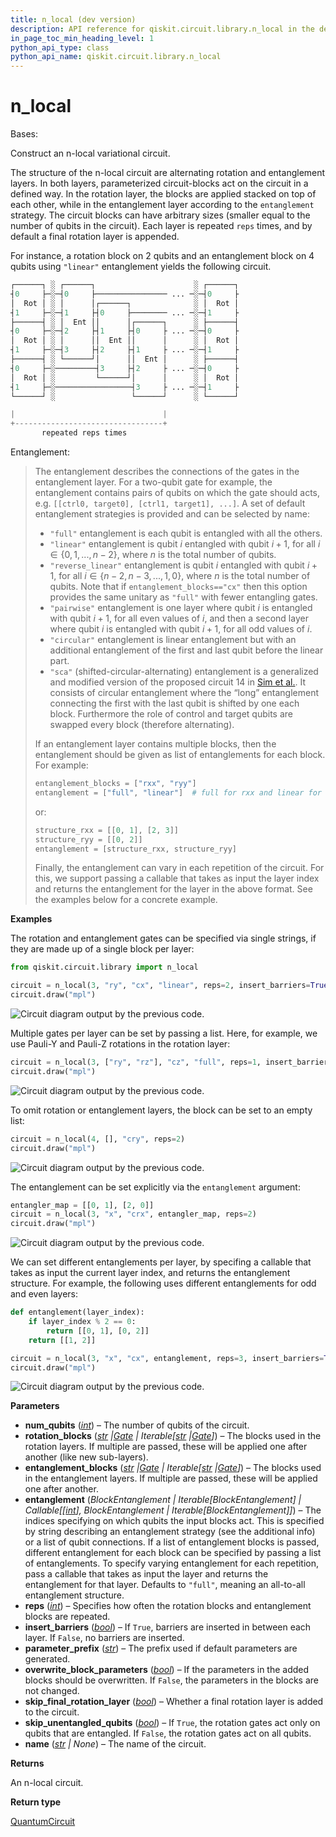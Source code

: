 ```yaml
---
title: n_local (dev version)
description: API reference for qiskit.circuit.library.n_local in the dev version of qiskit
in_page_toc_min_heading_level: 1
python_api_type: class
python_api_name: qiskit.circuit.library.n_local
---
```


<span id="n-local" />

# n\_local

<Class id="qiskit.circuit.library.n_local" isDedicatedPage={true} github="https://github.com/Qiskit/qiskit/tree/main/qiskit/circuit/library/n_local/n_local.py#L54-L265" signature="qiskit.circuit.library.n_local(num_qubits, rotation_blocks, entanglement_blocks, entanglement='full', reps=3, insert_barriers=False, parameter_prefix='θ', overwrite_block_parameters=True, skip_final_rotation_layer=False, skip_unentangled_qubits=False, name='nlocal')" modifiers="class">
  Bases:

  Construct an n-local variational circuit.

  The structure of the n-local circuit are alternating rotation and entanglement layers. In both layers, parameterized circuit-blocks act on the circuit in a defined way. In the rotation layer, the blocks are applied stacked on top of each other, while in the entanglement layer according to the `entanglement` strategy. The circuit blocks can have arbitrary sizes (smaller equal to the number of qubits in the circuit). Each layer is repeated `reps` times, and by default a final rotation layer is appended.

  For instance, a rotation block on 2 qubits and an entanglement block on 4 qubits using `"linear"` entanglement yields the following circuit.

  ```python
  ┌──────┐ ░ ┌──────┐                      ░ ┌──────┐
  ┤0     ├─░─┤0     ├──────────────── ... ─░─┤0     ├
  │  Rot │ ░ │      │┌──────┐              ░ │  Rot │
  ┤1     ├─░─┤1     ├┤0     ├──────── ... ─░─┤1     ├
  ├──────┤ ░ │  Ent ││      │┌──────┐      ░ ├──────┤
  ┤0     ├─░─┤2     ├┤1     ├┤0     ├ ... ─░─┤0     ├
  │  Rot │ ░ │      ││  Ent ││      │      ░ │  Rot │
  ┤1     ├─░─┤3     ├┤2     ├┤1     ├ ... ─░─┤1     ├
  ├──────┤ ░ └──────┘│      ││  Ent │      ░ ├──────┤
  ┤0     ├─░─────────┤3     ├┤2     ├ ... ─░─┤0     ├
  │  Rot │ ░         └──────┘│      │      ░ │  Rot │
  ┤1     ├─░─────────────────┤3     ├ ... ─░─┤1     ├
  └──────┘ ░                 └──────┘      ░ └──────┘

  |                                 |
  +---------------------------------+
         repeated reps times
  ```

  Entanglement:

  > The entanglement describes the connections of the gates in the entanglement layer. For a two-qubit gate for example, the entanglement contains pairs of qubits on which the gate should acts, e.g. `[[ctrl0, target0], [ctrl1, target1], ...]`. A set of default entanglement strategies is provided and can be selected by name:
  >
  > *   `"full"` entanglement is each qubit is entangled with all the others.
  > *   `"linear"` entanglement is qubit $i$ entangled with qubit $i + 1$, for all $i \in \{0, 1, ... , n - 2\}$, where $n$ is the total number of qubits.
  > *   `"reverse_linear"` entanglement is qubit $i$ entangled with qubit $i + 1$, for all $i \in \{n-2, n-3, ... , 1, 0\}$, where $n$ is the total number of qubits. Note that if `entanglement_blocks=="cx"` then this option provides the same unitary as `"full"` with fewer entangling gates.
  > *   `"pairwise"` entanglement is one layer where qubit $i$ is entangled with qubit $i + 1$, for all even values of $i$, and then a second layer where qubit $i$ is entangled with qubit $i + 1$, for all odd values of $i$.
  > *   `"circular"` entanglement is linear entanglement but with an additional entanglement of the first and last qubit before the linear part.
  > *   `"sca"` (shifted-circular-alternating) entanglement is a generalized and modified version of the proposed circuit 14 in [Sim et al.](https://arxiv.org/abs/1905.10876). It consists of circular entanglement where the “long” entanglement connecting the first with the last qubit is shifted by one each block. Furthermore the role of control and target qubits are swapped every block (therefore alternating).
  >
  > If an entanglement layer contains multiple blocks, then the entanglement should be given as list of entanglements for each block. For example:
  >
  > ```python
  > entanglement_blocks = ["rxx", "ryy"]
  > entanglement = ["full", "linear"]  # full for rxx and linear for ryy
  > ```
  >
  > or:
  >
  > ```python
  > structure_rxx = [[0, 1], [2, 3]]
  > structure_ryy = [[0, 2]]
  > entanglement = [structure_rxx, structure_ryy]
  > ```
  >
  > Finally, the entanglement can vary in each repetition of the circuit. For this, we support passing a callable that takes as input the layer index and returns the entanglement for the layer in the above format. See the examples below for a concrete example.

  **Examples**

  The rotation and entanglement gates can be specified via single strings, if they are made up of a single block per layer:

  ```python
  from qiskit.circuit.library import n_local

  circuit = n_local(3, "ry", "cx", "linear", reps=2, insert_barriers=True)
  circuit.draw("mpl")
  ```

  ![Circuit diagram output by the previous code.](/images/api/qiskit/dev/qiskit-circuit-library-n_local-1.avif)

  Multiple gates per layer can be set by passing a list. Here, for example, we use Pauli-Y and Pauli-Z rotations in the rotation layer:

  ```python
  circuit = n_local(3, ["ry", "rz"], "cz", "full", reps=1, insert_barriers=True)
  circuit.draw("mpl")
  ```

  ![Circuit diagram output by the previous code.](/images/api/qiskit/dev/qiskit-circuit-library-n_local-2.avif)

  To omit rotation or entanglement layers, the block can be set to an empty list:

  ```python
  circuit = n_local(4, [], "cry", reps=2)
  circuit.draw("mpl")
  ```

  ![Circuit diagram output by the previous code.](/images/api/qiskit/dev/qiskit-circuit-library-n_local-3.avif)

  The entanglement can be set explicitly via the `entanglement` argument:

  ```python
  entangler_map = [[0, 1], [2, 0]]
  circuit = n_local(3, "x", "crx", entangler_map, reps=2)
  circuit.draw("mpl")
  ```

  ![Circuit diagram output by the previous code.](/images/api/qiskit/dev/qiskit-circuit-library-n_local-4.avif)

  We can set different entanglements per layer, by specifing a callable that takes as input the current layer index, and returns the entanglement structure. For example, the following uses different entanglements for odd and even layers:

  ```python
  def entanglement(layer_index):
      if layer_index % 2 == 0:
          return [[0, 1], [0, 2]]
      return [[1, 2]]

  circuit = n_local(3, "x", "cx", entanglement, reps=3, insert_barriers=True)
  circuit.draw("mpl")
  ```

  ![Circuit diagram output by the previous code.](/images/api/qiskit/dev/qiskit-circuit-library-n_local-5.avif)

  **Parameters**

  *   **num\_qubits** ([*int*](https://docs.python.org/3/library/functions.html#int "(in Python v3.13)")) – The number of qubits of the circuit.
  *   **rotation\_blocks** ([*str*](https://docs.python.org/3/library/stdtypes.html#str "(in Python v3.13)")  *|*[*Gate*](circuit-gate "qiskit.circuit.Gate") *| Iterable\[*[*str*](https://docs.python.org/3/library/stdtypes.html#str "(in Python v3.13)")  *|*[*Gate*](circuit-gate "qiskit.circuit.Gate")*]*) – The blocks used in the rotation layers. If multiple are passed, these will be applied one after another (like new sub-layers).
  *   **entanglement\_blocks** ([*str*](https://docs.python.org/3/library/stdtypes.html#str "(in Python v3.13)")  *|*[*Gate*](circuit-gate "qiskit.circuit.Gate") *| Iterable\[*[*str*](https://docs.python.org/3/library/stdtypes.html#str "(in Python v3.13)")  *|*[*Gate*](circuit-gate "qiskit.circuit.Gate")*]*) – The blocks used in the entanglement layers. If multiple are passed, these will be applied one after another.
  *   **entanglement** (*BlockEntanglement | Iterable\[BlockEntanglement] | Callable\[\[*[*int*](https://docs.python.org/3/library/functions.html#int "(in Python v3.13)")*], BlockEntanglement | Iterable\[BlockEntanglement]]*) – The indices specifying on which qubits the input blocks act. This is specified by string describing an entanglement strategy (see the additional info) or a list of qubit connections. If a list of entanglement blocks is passed, different entanglement for each block can be specified by passing a list of entanglements. To specify varying entanglement for each repetition, pass a callable that takes as input the layer and returns the entanglement for that layer. Defaults to `"full"`, meaning an all-to-all entanglement structure.
  *   **reps** ([*int*](https://docs.python.org/3/library/functions.html#int "(in Python v3.13)")) – Specifies how often the rotation blocks and entanglement blocks are repeated.
  *   **insert\_barriers** ([*bool*](https://docs.python.org/3/library/functions.html#bool "(in Python v3.13)")) – If `True`, barriers are inserted in between each layer. If `False`, no barriers are inserted.
  *   **parameter\_prefix** ([*str*](https://docs.python.org/3/library/stdtypes.html#str "(in Python v3.13)")) – The prefix used if default parameters are generated.
  *   **overwrite\_block\_parameters** ([*bool*](https://docs.python.org/3/library/functions.html#bool "(in Python v3.13)")) – If the parameters in the added blocks should be overwritten. If `False`, the parameters in the blocks are not changed.
  *   **skip\_final\_rotation\_layer** ([*bool*](https://docs.python.org/3/library/functions.html#bool "(in Python v3.13)")) – Whether a final rotation layer is added to the circuit.
  *   **skip\_unentangled\_qubits** ([*bool*](https://docs.python.org/3/library/functions.html#bool "(in Python v3.13)")) – If `True`, the rotation gates act only on qubits that are entangled. If `False`, the rotation gates act on all qubits.
  *   **name** ([*str*](https://docs.python.org/3/library/stdtypes.html#str "(in Python v3.13)") *| None*) – The name of the circuit.

  **Returns**

  An n-local circuit.

  **Return type**

  [QuantumCircuit](circuit-quantum-circuit "qiskit.circuit.QuantumCircuit")
</Class>

